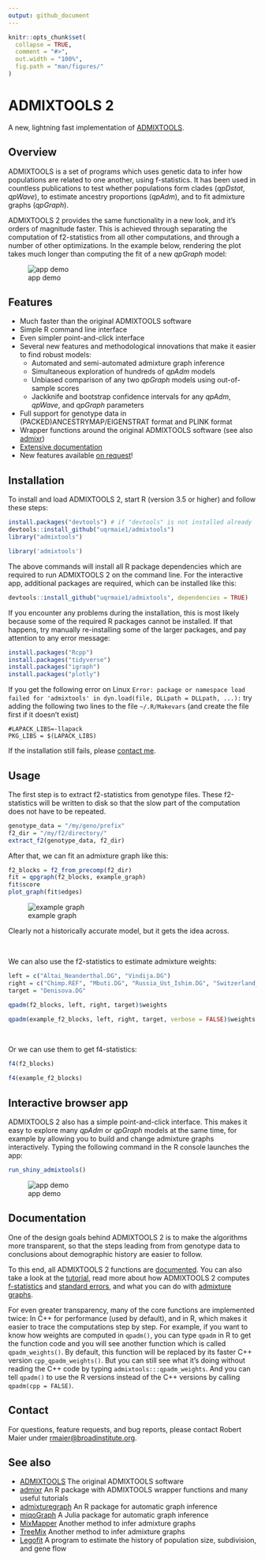 ```yaml
---
output: github_document
---
```


<!-- README.md is generated from README.Rmd. Please edit that file --->

```r
knitr::opts_chunk$set(
  collapse = TRUE,
  comment = "#>",
  out.width = "100%",
  fig.path = "man/figures/"
)
```


# ADMIXTOOLS 2

A new, lightning fast implementation of [ADMIXTOOLS](https://github.com/DReichLab/AdmixTools).


## Overview

ADMIXTOOLS is a set of programs which uses genetic data to infer how populations are related to one another, using f-statistics. It has been used in countless publications to test whether populations form clades (*qpDstat*, *qpWave*), to estimate ancestry proportions (*qpAdm*), and to fit admixture graphs (*qpGraph*).

ADMIXTOOLS 2 provides the same functionality in a new look, and it's orders of magnitude faster. This is achieved through separating the computation of f2-statistics from all other computations, and through a number of other optimizations. In the example below, rendering the plot takes much longer than computing the fit of a new *qpGraph* model:

![app demo](man/figures/shinyapp1.gif)

## Features

* Much faster than the original ADMIXTOOLS software
* Simple R command line interface
* Even simpler point-and-click interface
* Several new features and methodological innovations that make it easier to find robust models:
  + Automated and semi-automated admixture graph inference
  + Simultaneous exploration of hundreds of *qpAdm* models
  + Unbiased comparison of any two *qpGraph* models using out-of-sample scores
  + Jackknife and bootstrap confidence intervals for any *qpAdm*, *qpWave*, and *qpGraph* parameters
* Full support for genotype data in (PACKED)ANCESTRYMAP/EIGENSTRAT format and PLINK format
* Wrapper functions around the original ADMIXTOOLS software (see also [admixr](https://bodkan.net/admixr/index.html))
<!-- * Simple interface with [msprime](https://msprime.readthedocs.io/en/stable/index.html) for simulating under a given admixture graph -->
* [Extensive documentation](https://uqrmaie1.github.io/admixtools/articles/admixtools.html)
* New features available [on request](mailto:rmaier@broadinstitute.org)!


## Installation

To install and load ADMIXTOOLS 2, start R (version 3.5 or higher) and follow these steps:

```r
install.packages("devtools") # if "devtools" is not installed already
devtools::install_github("uqrmaie1/admixtools")
library("admixtools")
```

```r
library('admixtools')
```

The above commands will install all R package dependencies which are required to run ADMIXTOOLS 2 on the command line. For the interactive app, additional packages are required, which can be installed like this:

```r
devtools::install_github("uqrmaie1/admixtools", dependencies = TRUE)
```

If you encounter any problems during the installation, this is most likely because some of the required R packages cannot be installed. If that happens, try manually re-installing some of the larger packages, and pay attention to any error message:

```r
install.packages("Rcpp")
install.packages("tidyverse")
install.packages("igraph")
install.packages("plotly")
```

If you get the following error on Linux
`Error: package or namespace load failed for 'admixtools' in dyn.load(file, DLLpath = DLLpath, ...):`
try adding the following two lines to the file `~/.R/Makevars` (and create the file first if it doesn't exist)
 
```
#LAPACK_LIBS=-llapack
PKG_LIBS = $(LAPACK_LIBS)
```

If the installation still fails, please [contact me](mailto:rmaier@broadinstitute.org).


## Usage

The first step is to extract f2-statistics from genotype files. These f2-statistics will be written to disk so that the slow part of the computation does not have to be repeated.

```r
genotype_data = "/my/geno/prefix"
f2_dir = "/my/f2/directory/"
extract_f2(genotype_data, f2_dir)
```

After that, we can fit an admixture graph like this:

```r
f2_blocks = f2_from_precomp(f2_dir)
fit = qpgraph(f2_blocks, example_graph)
fit$score
plot_graph(fit$edges)
```


![example graph](man/figures/graph1.png)

Clearly not a historically accurate model, but it gets the idea across.

<br>

We can also use the f2-statistics to estimate admixture weights: 
```r
left = c("Altai_Neanderthal.DG", "Vindija.DG")
right = c("Chimp.REF", "Mbuti.DG", "Russia_Ust_Ishim.DG", "Switzerland_Bichon.SG")
target = "Denisova.DG"
```
```r
qpadm(f2_blocks, left, right, target)$weights
```
```r
qpadm(example_f2_blocks, left, right, target, verbose = FALSE)$weights
```

<br>

Or we can use them to get f4-statistics:

```r
f4(f2_blocks)
```
```r
f4(example_f2_blocks)
```

## Interactive browser app

ADMIXTOOLS 2 also has a simple point-and-click interface. This makes it easy to explore many *qpAdm* or *qpGraph* models at the same time, for example by allowing you to build and change admixture graphs interactively.
Typing the following command in the R console launches the app:

```r
run_shiny_admixtools()
```


![app demo](man/figures/shinyapp2.gif)


## Documentation

One of the design goals behind ADMIXTOOLS 2 is to make the algorithms more transparent, so that the steps leading from from genotype data to conclusions about demographic history are easier to follow.

To this end, all ADMIXTOOLS 2 functions are [documented](https://uqrmaie1.github.io/admixtools/reference/index.html). You can also take a look at the [tutorial](articles/admixtools.html), read more about how ADMIXTOOLS 2 computes [f-statistics](https://uqrmaie1.github.io/admixtools/articles/fstats.html) and [standard errors](https://uqrmaie1.github.io/admixtools/resampling.html), and what you can do with [admixture graphs](https://uqrmaie1.github.io/admixtools/articles/graphs.html).

For even greater transparency, many of the core functions are implemented twice: In C++ for performance (used by default), and in R, which makes it easier to trace the computations step by step. For example, if you want to know how weights are computed in `qpadm()`, you can type `qpadm` in R to get the function code and you will see another function which is called `qpadm_weights()`. By default, this function will be replaced by its faster C++ version `cpp_qpadm_weights()`. But you can still see what it's doing without reading the C++ code by typing `admixtools:::qpadm_weights`. And you can tell `qpadm()` to use the R versions instead of the C++ versions by calling `qpadm(cpp = FALSE)`.


## Contact

For questions, feature requests, and bug reports, please contact Robert Maier under <rmaier@broadinstitute.org>.


## See also

* [ADMIXTOOLS](https://github.com/DReichLab/AdmixTools) The original ADMIXTOOLS software
* [admixr](https://bodkan.net/admixr/index.html) An R package with ADMIXTOOLS wrapper functions and many useful tutorials
* [admixturegraph](https://github.com/mailund/admixture_graph) An R package for automatic graph inference
* [miqoGraph](https://github.com/juliayyan/PhylogeneticTrees.jl) A Julia package for automatic graph inference
* [MixMapper](http://cb.csail.mit.edu/cb/mixmapper/) Another method to infer admixture graphs
* [TreeMix](https://bitbucket.org/nygcresearch/treemix/wiki/Home) Another method to infer admixture graphs
* [Legofit](http://content.csbs.utah.edu/~rogers/src/legofit/index.html) A program to estimate the history of population size, subdivision, and gene flow




